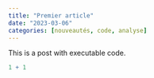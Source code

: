 ```yaml
---
title: "Premier article"
date: "2023-03-06"
categories: [nouveautés, code, analyse]
---
```


This is a post with executable code.

```r
1 + 1
```
